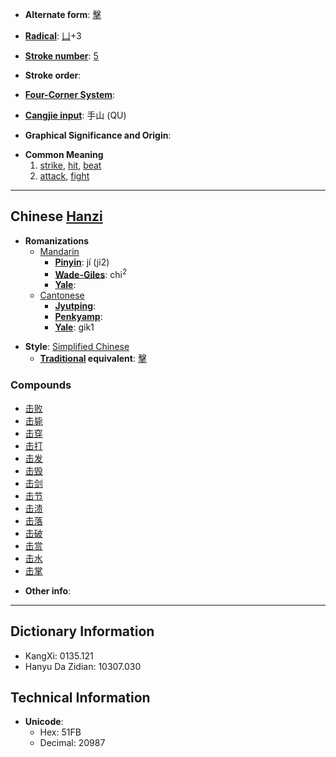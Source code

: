 * '''Alternate form''': [[擊]]

* '''[[Wiktionary:Chinese radical index| Radical]]''': [[Wiktionary:Chinese radical index 凵|凵]]+3

* '''[[Wiktionary:Chinese total strokes index|Stroke number]]''': [[Wiktionary:Chinese total strokes index 5|5]]

* '''Stroke order''': 

* '''[[Wiktionary:Chinese four corner index|Four-Corner System]]''': 

* '''[[Wiktionary:Chinese Cangjie index|Cangjie input]]''': 手山 (QU)

* '''Graphical Significance and Origin''': 

* '''Common Meaning'''
*# [[strike]], [[hit]], [[beat]]
*# [[attack]], [[fight]]


----

== Chinese [[Hanzi]] ==

* '''Romanizations'''
** [[Mandarin]]
*** '''[[Pinyin]]''': jí (ji2)
*** '''[[Wade-Giles]]''': chi<sup>2</sup>
*** '''[[Yale]]''': 
**[[Cantonese]]
***'''[[Jyutping]]''':
***'''[[Penkyamp]]''': 
***'''[[Yale]]''': gik1

* '''Style''': [[Simplified Chinese]] 
** '''[[Traditional Chinese|Traditional]] equivalent''': [[擊]]

===Compounds===
*[[击败]]
*[[击毙]]
*[[击穿]]
*[[击打]]
*[[击发]]
*[[击毁]]
*[[击剑]]
*[[击节]]
*[[击溃]]
*[[击落]]
*[[击破]]
*[[击赏]]
*[[击水]]
*[[击掌]]

* '''Other info''': 

----

== Dictionary Information ==

* KangXi: 0135.121
* Hanyu Da Zidian: 10307.030

== Technical Information ==

* '''Unicode''':
** Hex: 51FB
** Decimal: 20987